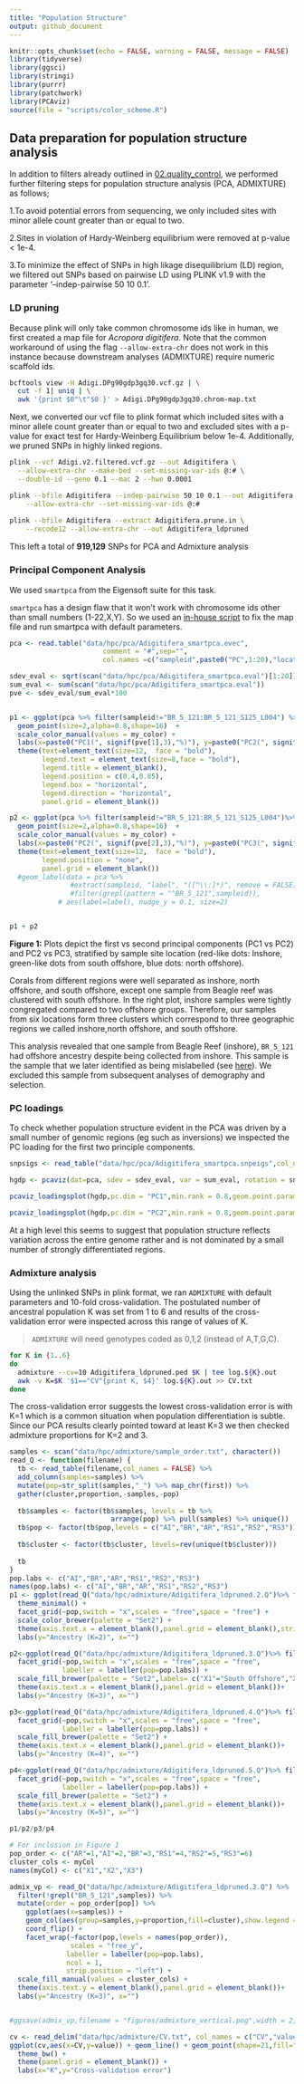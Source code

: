 ```yaml
---
title: "Population Structure"
output: github_document
---
```


```r
knitr::opts_chunk$set(echo = FALSE, warning = FALSE, message = FALSE)
library(tidyverse)
library(ggsci)
library(stringi)
library(purrr)
library(patchwork)
library(PCAviz)
source(file = "scripts/color_scheme.R")
```

## Data preparation for population structure analysis

In addition to filters already outlined in [02.quality_control](02.quality_control.md), we performed further filtering steps for population structure analysis (PCA, ADMIXTURE) as follows;

1.To avoid potential errors from sequencing, we only included sites with minor allele count greater than or equal to two.

2.Sites in violation of Hardy-Weinberg equilibrium were removed at p-value < 1e-4.

3.To minimize the effect of SNPs in high likage disequilibrium (LD) region, we filtered out SNPs based on pairwise LD using PLINK v1.9 with the parameter '--indep-pairwise 50 10 0.1'.

### LD pruning

Because plink will only take common chromosome ids like in human, we first created a map file for *Acropora digitifera*. Note that the common workaround of using the flag `--allow-extra-chr` does not work in this instance because downstream analyses (ADMIXTURE) require numeric scaffold ids.

```bash
bcftools view -H Adigi.DPg90gdp3gq30.vcf.gz | \
  cut -f 1| uniq | \
  awk '{print $0"\t"$0 }' > Adigi.DPg90gdp3gq30.chrom-map.txt
```

Next, we converted our vcf file to plink format which included sites with a minor allele count greater than or equal to two and excluded sites with a p-value for exact test for Hardy-Weinberg Equilibrium below 1e-4. Additionally, we pruned SNPs in highly linked regions.

```bash
plink --vcf Adigi.v2.filtered.vcf.gz --out Adigitifera \
  --allow-extra-chr --make-bed --set-missing-var-ids @:# \
  --double-id --geno 0.1 --mac 2 --hwe 0.0001

plink --bfile Adigitifera --indep-pairwise 50 10 0.1 --out Adigitifera \
    --allow-extra-chr --set-missing-var-ids @:#
    
plink --bfile Adigitifera --extract Adigitifera.prune.in \
    --recode12 --allow-extra-chr --out Adigitifera_ldpruned
```
This left a total of **919,129** SNPs for PCA and Admixture analysis

### Principal Component Analysis

We used `smartpca` from the Eigensoft suite for this task. 

`smartpca` has a design flaw that it won't work with chromosome ids other than small numbers (1-22,X,Y). So we used an [in-house script](scripts/fix_mapfile_for_smartpca.py) to fix the map file and run smartpca with default parameters.

```r
pca <- read.table("data/hpc/pca/Adigitifera_smartpca.evec",
                       comment = "#",sep="",
                       col.names =c("sampleid",paste0("PC",1:20),"location"))

sdev_eval <- sqrt(scan("data/hpc/pca/Adigitifera_smartpca.eval")[1:20])
sum_eval <- sum(scan("data/hpc/pca/Adigitifera_smartpca.eval"))
pve <- sdev_eval/sum_eval*100


p1 <- ggplot(pca %>% filter(sampleid!="BR_5_121:BR_5_121_S125_L004") %>% arrange(desc(location)), aes(PC1,PC2,color=location)) +
  geom_point(size=2,alpha=0.8,shape=16)  +
  scale_color_manual(values = my_color) + 
  labs(x=paste0("PC1(", signif(pve[1],3),"%)"), y=paste0("PC2(", signif(pve[2],3),"%)")) + theme_bw() +
  theme(text=element_text(size=12,  face = "bold"),
        legend.text = element_text(size=8,face = "bold"),
        legend.title = element_blank(),
        legend.position = c(0.4,0.85),
        legend.box = "horizontal",
        legend.direction = "horizontal",
        panel.grid = element_blank()) 

p2 <- ggplot(pca %>% filter(sampleid!="BR_5_121:BR_5_121_S125_L004")%>% arrange(desc(location)), aes(PC2,PC3,color=location)) +
  geom_point(size=2,alpha=0.8,shape=16)  +
  scale_color_manual(values = my_color) + 
  labs(x=paste0("PC2(", signif(pve[2],3),"%)"), y=paste0("PC3(", signif(pve[3],3),"%)")) + theme_bw() +
  theme(text=element_text(size=12,  face = "bold"),
        legend.position = "none",
        panel.grid = element_blank()) 
  #geom_label(data = pca %>% 
               #extract(sampleid, "label", "([^\\:]*)", remove = FALSE) %>% 
               #filter(grepl(pattern = "^BR_5_121",sampleid)), 
            # aes(label=label), nudge_y = 0.1, size=2) 


p1 + p2
```

**Figure 1:** Plots depict the first vs second principal components (PC1 vs PC2) and PC2 vs PC3, stratified by sample site location (red-like dots: Inshore, green-like dots from south offshore, blue dots: north offshore).  


Corals from different regions were well separated as inshore, north offshore, and south offshore, except one sample from Beagle reef was clustered with south offshore. In the right plot, inshore samples were tightly congregated compared to two offshore groups. Therefore, our samples from six locations form three clusters which correspond to three geographic regions we called inshore,north offshore, and south offshore.

This analysis revealed that one sample from Beagle Reef (inshore), `BR_5_121` had offshore ancestry despite being collected from inshore.  This sample is the sample that we later identified as being mislabelled (see [here](18.radseq_check.md)). We excluded this sample from subsequent analyses of demography and selection.

### PC loadings
To check whether population structure evident in the PCA was driven by a small number of genomic regions (eg such as inversions) we inspected the PC loading for the first two principle components.

```r
snpsigs <- read_table("data/hpc/pca/Adigitifera_smartpca.snpeigs",col_names = c("ID","chr","pos",paste0("PC",(1:20)))) 

hgdp <- pcaviz(dat=pca, sdev = sdev_eval, var = sum_eval, rotation = snpsigs ) 

pcaviz_loadingsplot(hgdp,pc.dim = "PC1",min.rank = 0.8,geom.point.params = list(size=0.5, color="grey36")) + labs(x="SNPs",y=paste0("PC",1)) + ggtitle("PC loading plots of SNPs across the genome")

pcaviz_loadingsplot(hgdp,pc.dim = "PC2",min.rank = 0.8,geom.point.params = list(size=0.5, color="grey36")) + labs(x="SNPs",y=paste0("PC",2)) 

```
At a high level this seems to suggest that population structure reflects variation across the entire genome rather and is not dominated by a small number of strongly differentiated regions.

### Admixture analysis

Using the unlinked SNPs in plink format, we ran `ADMIXTURE` with default parameters and 10-fold cross-validation. The postulated number of ancestral population K was set from 1 to 6 and results of the cross-validation error were inspected across this range of values of K.

>`ADMIXTURE` will need genotypes coded as 0,1,2 (instead of A,T,G,C).

```bash
for K in {1..6}
do
  admixture --cv=10 Adigitifera_ldpruned.ped $K | tee log.${K}.out
  awk -v K=$K '$1=="CV"{print K, $4}' log.${K}.out >> CV.txt
done
```
The cross-validation error suggests the lowest cross-validation error is with K=1 which is a common situation when population differentiation is subtle. Since our PCA results clearly pointed toward at least K=3 we then checked admixture proportions for K=2 and 3.  

```r
samples <- scan("data/hpc/admixture/sample_order.txt", character())
read_Q <- function(filename) {
  tb <- read_table(filename,col_names = FALSE) %>% 
  add_column(samples=samples) %>% 
  mutate(pop=str_split(samples,"_") %>% map_chr(first)) %>% 
  gather(cluster,proportion,-samples,-pop)
  
  tb$samples <- factor(tb$samples, levels = tb %>% 
                         arrange(pop) %>% pull(samples) %>% unique())
  tb$pop <- factor(tb$pop,levels = c("AI","BR","AR","RS1","RS2","RS3"))
  
  tb$cluster <- factor(tb$cluster, levels=rev(unique(tb$cluster)))
  
  tb
}
pop.labs <- c("AI","BR","AR","RS1","RS2","RS3")
names(pop.labs) <- c("AI","BR","AR","RS1","RS2","RS3")
p1 <- ggplot(read_Q("data/hpc/admixture/Adigitifera_ldpruned.2.Q")%>% filter(samples!="BR_5_121_S125_L004"),aes(x=samples)) + geom_col(aes(group=samples,y=proportion,fill=cluster),show.legend = FALSE) + 
  theme_minimal() + 
  facet_grid(~pop,switch = "x",scales = "free",space = "free") +
  scale_color_brewer(palette = "Set2") +
  theme(axis.text.x = element_blank(),panel.grid = element_blank(),strip.text.x = element_blank())+
  labs(y="Ancestry (K=2)", x="") 

p2<-ggplot(read_Q("data/hpc/admixture/Adigitifera_ldpruned.3.Q")%>% filter(samples!="BR_5_121_S125_L004"),aes(x=samples)) + geom_col(aes(group=samples,y=proportion,fill=cluster),show.legend = FALSE) + theme_minimal() +
  facet_grid(~pop,switch = "x",scales = "free",space = "free",
             labeller = labeller(pop=pop.labs)) +
  scale_fill_brewer(palette = "Set2",labels= c("X1"="South Offshore","X2"="North Offshore", "X3" = "Inshore")) +
  theme(axis.text.x = element_blank(),panel.grid = element_blank())+
  labs(y="Ancestry (K=3)", x="") 

p3<-ggplot(read_Q("data/hpc/admixture/Adigitifera_ldpruned.4.Q")%>% filter(samples!="BR_5_121_S125_L004"),aes(x=samples)) + geom_col(aes(group=samples,y=proportion,fill=cluster),show.legend = FALSE) + theme_minimal() +
  facet_grid(~pop,switch = "x",scales = "free",space = "free",
             labeller = labeller(pop=pop.labs)) +
  scale_fill_brewer(palette = "Set2") +
  theme(axis.text.x = element_blank(),panel.grid = element_blank())+
  labs(y="Ancestry (K=4)", x="") 

p4<-ggplot(read_Q("data/hpc/admixture/Adigitifera_ldpruned.5.Q")%>% filter(samples!="BR_5_121_S125_L004"),aes(x=samples)) + geom_col(aes(group=samples,y=proportion,fill=cluster),show.legend = FALSE) + theme_minimal() +
  facet_grid(~pop,switch = "x",scales = "free",space = "free",
             labeller = labeller(pop=pop.labs)) +
  scale_fill_brewer(palette = "Set2") +
  theme(axis.text.x = element_blank(),panel.grid = element_blank())+
  labs(y="Ancestry (K=5)", x="") 

p1/p2/p3/p4
```


```r
# For inclusion in Figure 1
pop_order <- c("AR"=1,"AI"=2,"BR"=3,"RS1"=4,"RS2"=5,"RS3"=6)
cluster_cols <- myCol
names(myCol) <- c("X1","X2","X3")

admix_vp <- read_Q("data/hpc/admixture/Adigitifera_ldpruned.3.Q") %>% 
  filter(!grepl("BR_5_121",samples)) %>% 
  mutate(order = pop_order[pop]) %>% 
    ggplot(aes(x=samples)) + 
    geom_col(aes(group=samples,y=proportion,fill=cluster),show.legend = FALSE) + theme_minimal() +
    coord_flip() +
    facet_wrap(~factor(pop,levels = names(pop_order)),
               scales = "free_y",
              labeller = labeller(pop=pop.labs),
              ncol = 1,
              strip.position = "left") +
  scale_fill_manual(values = cluster_cols) +
  theme(axis.text.y = element_blank(),panel.grid = element_blank())+
  labs(y="Ancestry (K=3)", x="") 


#ggsave(admix_vp,filename = "figures/admixture_vertical.png",width = 2,height = 6)
```



```r
cv <- read_delim("data/hpc/admixture/CV.txt", col_names = c("CV","value"),delim = " ")
ggplot(cv,aes(x=CV,y=value)) + geom_line() + geom_point(shape=21,fill="white",alpha=1) +
  theme_bw() +
  theme(panel.grid = element_blank()) +
  labs(x="K",y="Cross-validation error")
```




















